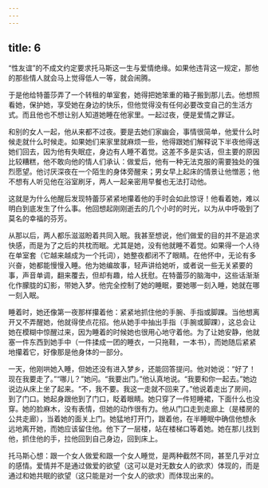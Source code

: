 ```yaml
---
---
---
```

title: 6
---




“性友谊”的不成文约定要求托马斯这一生与爱情绝缘。如果他违背这一规定，那他的那些情人就会马上觉得低人一等，就会闹腾。

于是他给特蕾莎弄了一个转租的单室套，她得把她笨重的箱子搬到那儿去。他想照看她，保护她，享受她在身边的快乐，但他觉得没有任何必要改变自己的生活方式。而且他也不想让别人知道她睡在他家里。一起过夜，便是爱情之罪证。

和别的女人一起，他从来都不过夜。要是去她们家幽会，事情很简单，他爱什么时候走就什么时候走。如果她们来家里就麻烦一些，他得跟她们解释说下半夜他得送她们回去，因为他有失眠症，身边有人睡不着觉。这差不多是实话，但主要的原因比较糟糕，他不敢向他的情人们承认：做爱后，他有一种无法克服的需要独处的强烈愿望。他讨厌深夜在一个陌生的身体旁醒来；男女早上起床的情景让他憎恶；他不想有人听见他在浴室刷牙，两人一起亲密用早餐也无法打动他。

这就是为什么他醒后发现特蕾莎紧紧地攥着他的手时会如此惊讶！他看着她，难以明白到底发生了什么事。他回想起刚刚逝去的几个小时的时光，以为从中呼吸到了莫名的幸福的芬芳。

从那以后，两人都乐滋滋盼着共同入眠。我甚至想说，他们做爱的目的并不是追求快感，而是为了之后的共枕而眠。尤其是她，没有他就睡不着觉。如果得一个人待在单室套（它越来越成为一个托词），她整夜都闭不了眼睛。在他怀中，无论有多兴奋，她都能慢慢入睡。他为她编故事，轻声讲给她听，或者说一些无关紧要的事，声音单调，翻来覆去，但却有趣，给人抚慰。在特蕾莎的脑海中，这些话渐渐化作朦胧的幻影，带她入梦。他完全控制了她的睡眠，要她哪一刻入睡，她就在哪一刻入眠。

睡着时，她还像第一夜那样攥着他：紧紧地抓住他的手腕、手指或脚踝。当他想离开又不弄醒她，他就得使点花招。他从她手中抽出手指（手腕或脚踝），这总会让她在模糊中惊醒过来，因为睡着的时候她也很用心地守着他。为了让她安静，他就塞一件东西到她手中（一件揉成一团的睡衣，一只拖鞋，一本书），而她随后紧紧地攥着它，好像那是他身体的一部分。

一天，他刚哄她入睡，但她还没有进入梦乡，还能回答提问。他对她说：“好了！现在我要走了。”“哪儿？”她问。“我要出门。”他认真地说。“我要和你一起去。”她边说边从床上坐了起来。“不，我不要。我这一走就不回来了。”他说着走出了房间，到了门口。她起身跟他到了门口，眨着眼睛。她只穿了一件短睡裙，下面什么也没穿。她的脸麻木，没有表情，但她的动作很有力。他从门口走到走廊上（是楼房的公共走廊），当着她的面关上门。她猛地打开门，跟着他，在半睡眠中确信他想永远地离开她，而她应该留住他。他下了一层楼，站在楼梯口等着她。她在那儿找到他，抓住他的手，拉他回到自己身边，回到床上。

托马斯心想：跟一个女人做爱和跟一个女人睡觉，是两种截然不同，甚至几乎对立的感情。爱情并不是通过做爱的欲望（这可以是对无数女人的欲求）体现的，而是通过和她共眠的欲望（这只能是对一个女人的欲求）而体现出来的。